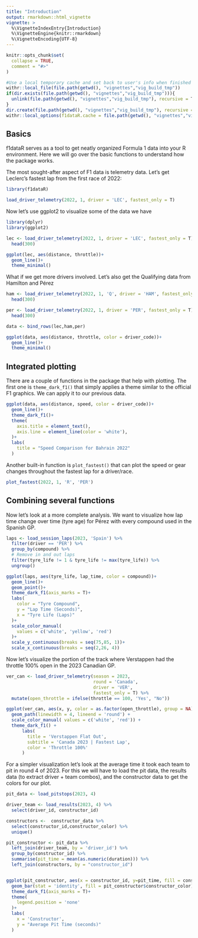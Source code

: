 ```yaml
---
title: "Introduction"
output: rmarkdown::html_vignette
vignette: >
  %\VignetteIndexEntry{Introduction}
  %\VignetteEngine{knitr::rmarkdown}
  %\VignetteEncoding{UTF-8}
---
```


```r
knitr::opts_chunk$set(
  collapse = TRUE,
  comment = "#>"
)

#Use a local temporary cache and set back to user's info when finished vignette build
withr::local_file(file.path(getwd(), "vignettes","vig_build_tmp"))
if(dir.exists(file.path(getwd(), "vignettes","vig_build_tmp"))){
  unlink(file.path(getwd(), "vignettes","vig_build_tmp"), recursive = T, force = T)
}
dir.create(file.path(getwd(), "vignettes","vig_build_tmp"), recursive = TRUE)
withr::local_options(f1dataR.cache = file.path(getwd(), "vignettes","vig_build_tmp"))
```

## Basics

f1dataR serves as a tool to get neatly organized Formula 1 data into your R environment. Here we will go over the basic functions to understand how the package works.

The most sought-after aspect of F1 data is telemetry data. 
Let's get Leclerc's fastest lap from the first race of 2022:

```r
library(f1dataR)

load_driver_telemetry(2022, 1, driver = 'LEC', fastest_only = T)
```

Now let's use ggplot2 to visualize some of the data we have

```r
library(dplyr)
library(ggplot2)

lec <- load_driver_telemetry(2022, 1, driver = 'LEC', fastest_only = T) %>% 
  head(300)

ggplot(lec, aes(distance, throttle))+
  geom_line()+
  theme_minimal()
```

What if we get more drivers involved. Let's also get the Qualifying data from Hamilton and Pérez

```r
ham <- load_driver_telemetry(2022, 1, 'Q', driver = 'HAM', fastest_only = T) %>% 
  head(300)

per <- load_driver_telemetry(2022, 1, driver = 'PER', fastest_only = T) %>% 
  head(300)

data <- bind_rows(lec,ham,per)

ggplot(data, aes(distance, throttle, color = driver_code))+
  geom_line()+
  theme_minimal()

```

## Integrated plotting

There are a couple of functions in the package that help with plotting. The first one is `theme_dark_f1()` that simply applies a theme similar to the official F1 graphics. We can apply it to our previous data.

```r
ggplot(data, aes(distance, speed, color = driver_code))+
  geom_line()+
  theme_dark_f1()+
  theme(
    axis.title = element_text(),
    axis.line = element_line(color = 'white'),
  )+
  labs(
    title = "Speed Comparison for Bahrain 2022"
  )
```

Another built-in function is `plot_fastest()` that can plot the speed or gear changes throughout the fastest lap for a driver/race.

```r
plot_fastest(2022, 1, 'R', 'PER')
```

## Combining several functions

Now let's look at a more complete analysis. We want to visualize how lap time change over time (tyre age) for Pérez with every compound used in the Spanish GP.

```r
laps <- load_session_laps(2023, 'Spain') %>% 
  filter(driver == 'PER') %>% 
  group_by(compound) %>% 
  # Remove in and out laps
  filter(tyre_life != 1 & tyre_life != max(tyre_life)) %>% 
  ungroup()

ggplot(laps, aes(tyre_life, lap_time, color = compound))+
  geom_line()+
  geom_point()+
  theme_dark_f1(axis_marks = T)+
  labs(
    color = "Tyre Compound",
    y = "Lap Time (Seconds)",
    x = "Tyre Life (Laps)"
  )+
  scale_color_manual(
    values = c('white', 'yellow', 'red')
  )+
  scale_y_continuous(breaks = seq(75,85, 1))+
  scale_x_continuous(breaks = seq(2,26, 4))

```

Now let's visualize the portion of the track where Verstappen had the throttle 100% open in the 2023 Canadian GP.

```r


ver_can <- load_driver_telemetry(season = 2023, 
                                 round = 'Canada', 
                                 driver = 'VER',
                                 fastest_only = T) %>% 
  mutate(open_throttle = ifelse(throttle == 100, 'Yes', "No"))

ggplot(ver_can, aes(x, y, color = as.factor(open_throttle), group = NA)) +
  geom_path(linewidth = 4, lineend = 'round') +
  scale_color_manual( values = c('white', 'red')) +
  theme_dark_f1() +
      labs(
        title = 'Verstappen Flat Out',
        subtitle = 'Canada 2023 | Fastest Lap',
        color = 'Throttle 100%'
      )

```

For a simpler visualization let's look at the average time it took each team to pit in round 4 of 2023. For this we will have to load the pit data, the results data (to extract driver + team combos), and the constructor data to get the colors for our plot.

```r
pit_data <- load_pitstops(2023, 4)

driver_team <- load_results(2023, 4) %>% 
  select(driver_id, constructor_id)

constructors <-  constructor_data %>% 
  select(constructor_id,constructor_color) %>% 
  unique()

pit_constructor <- pit_data %>% 
  left_join(driver_team, by = 'driver_id') %>% 
  group_by(constructor_id) %>% 
  summarise(pit_time = mean(as.numeric(duration))) %>% 
  left_join(constructors, by = "constructor_id")


ggplot(pit_constructor, aes(x = constructor_id, y=pit_time, fill = constructor_id))+
  geom_bar(stat = 'identity', fill = pit_constructor$constructor_color)+
  theme_dark_f1(axis_marks = T)+
  theme(
    legend.position = 'none'
  )+
  labs(
    x = 'Constructor',
    y = "Average Pit Time (seconds)"
  )
```

